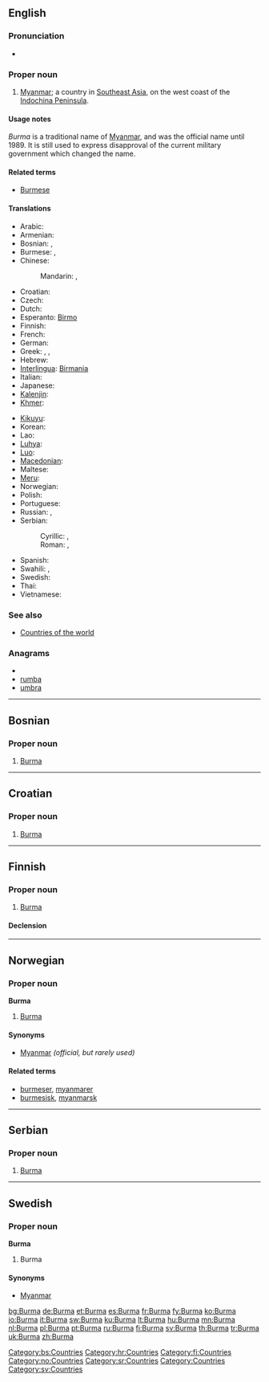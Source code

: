 {{also|burma}}
==English==
{{wikipedia}}

===Pronunciation===
* {{rhymes|ɜː(r)mə}}

===Proper noun===
{{en-proper noun}}

# [[Myanmar]]; a country in [[Southeast Asia]], on the west coast of the [[w:Indochina Peninsula|Indochina Peninsula]].

====Usage notes====
''Burma'' is a traditional name of [[Myanmar]], and was the official name until 1989.  It is still used to express disapproval of the current military government which changed the name.

====Related terms====
* [[Burmese]]

====Translations====
{{trans-top|Southeast Asian country}}
* Arabic: {{t|ar|بورما|f|tr=buurma}}
* Armenian: {{t-|hy|Բիրմա|tr=Birma}}
* Bosnian: {{t-|bs|Mijanmar|m}}, {{t-|bs|Burma|f}}
* Burmese: {{t-|my|ဗမာ|tr=băma|sc=Mymr|xs=Burmese}}, {{t-|my|မြန်မာ|tr=myanma|sc=Mymr|xs=Burmese}}
* Chinese:
*: Mandarin: {{t-|cmn|緬甸|sc=Hani}},  {{t-|cmn|缅甸|tr=Miǎndiàn|sc=Hani}}
* Croatian: {{t-|hr|Burma|f}}
* Czech: {{t+|cs|Barma|f}}
* Dutch: {{t+|nl|Birma}}
* Esperanto: [[Birmo]]
* Finnish: {{t+|fi|Burma}}
* French: {{t+|fr|Birmanie}}
* German: {{t+|de|Birma}}
* Greek: {{t-|el|Βιρμανία|f|tr=virmanía}}, {{t-|el|Μυανμάρ|n|tr=mianmár}}, {{t-|el|Μπούρμα|f|tr=búrma}}
* Hebrew: {{t|he|בורמה|f|tr=burma}}
* [[Interlingua]]: [[Birmania]]
* Italian: {{t+|it|Birmania}}
* Japanese: {{t-|ja|ビルマ|tr=Biruma}}
* [[Kalenjin]]: {{tø|kln|Bama}}
* [[Khmer]]: {{t-|km|ប្រទេសភូមា|tr=bprədtēh pūmīə|sc=Khmr|xs=Khmer}}
{{trans-mid}}
* [[Kikuyu]]: {{tø|ki|Bama}}
* Korean: {{t+|ko|미얀마|tr=Miyanma|sc=Hang}}
* Lao: {{t-|lo|ພະມ້າ|tr=pha'-maa|sc=Laoo|xs=Lao}}
* [[Luhya]]: {{tø|luy|Bama}}
* [[Luo]]: {{tø|luo|Bama}}
* [[Macedonian]]: {{t-|mk|Бурма|f|tr=Búrma}}
* Maltese: {{t-|mt|Burma|xs=Maltese}}
* [[Meru]]: {{tø|mer|Bama}}
* Norwegian: {{t-|no|Burma}}
* Polish: {{t+|pl|Birma|f}}
* Portuguese: {{t+|pt|Birmânia|f}}
* Russian: {{t|ru|Бирма|f|tr=Bírma}},  {{t-|ru|Мьянма|f|tr=M'jánma}}
* Serbian:
*: Cyrillic: {{t-|sr|Мијанмар|m|sc=Cyrl}}, {{t-|sr|Бурма|f|sc=Cyrl}}
*: Roman: {{t-|sr|Mijanmar|m}}, {{t-|sr|Burma|f}}
* Spanish: {{t+|es|Birmania|f}}
* Swahili: {{t+|sw|Bama|xs=Swahili}},  {{t|sw|Myama|xs=Swahili}}
* Swedish: {{t+|sv|Burma}}
* Thai: {{t+|th|พม่า|tr=pámâa}}
* Vietnamese: {{t|vi|Myanma|xs=Vietnamese}}
{{trans-bottom}}

===See also===
* [[Appendix:Countries of the world|Countries of the world]]

===Anagrams===
* {{alphagram|abmru}}
* [[rumba#English|rumba]]
* [[umbra#English|umbra]]


----

==Bosnian==

===Proper noun===
{{infl|bs|proper noun|g=f}}

# [[#English|Burma]]

[[Category:bs:Countries]]

----

==Croatian==

===Proper noun===
{{infl|hr|proper noun|g=f}}

# [[#English|Burma]]

[[Category:hr:Countries]]

----

==Finnish==
{{wikipedia|lang=fi}}

===Proper noun===
{{infl|fi|proper noun}}

# [[#English|Burma]]

====Declension====
{{fi-decl-koira|Burm|np=1}}

[[Category:fi:Countries]]

----

==Norwegian==

===Proper noun===
'''Burma'''

# [[#English|Burma]]

====Synonyms====
* [[Myanmar]] ''(official, but rarely used)''

====Related terms====
* [[burmeser]], [[myanmarer]]
* [[burmesisk]], [[myanmarsk]]

[[Category:no:Countries]]

----

==Serbian==

===Proper noun===
{{infl|sr|proper noun|g=f|Cyrillic spelling|Бурма}}

# [[#English|Burma]]

[[Category:sr:Countries]]

----

==Swedish==

===Proper noun===
'''Burma'''

# Burma

====Synonyms====
* [[Myanmar]]

[[Category:Countries]]
[[Category:sv:Countries]]

[[bg:Burma]]
[[de:Burma]]
[[et:Burma]]
[[es:Burma]]
[[fr:Burma]]
[[fy:Burma]]
[[ko:Burma]]
[[io:Burma]]
[[it:Burma]]
[[sw:Burma]]
[[ku:Burma]]
[[lt:Burma]]
[[hu:Burma]]
[[mn:Burma]]
[[nl:Burma]]
[[pl:Burma]]
[[pt:Burma]]
[[ru:Burma]]
[[fi:Burma]]
[[sv:Burma]]
[[th:Burma]]
[[tr:Burma]]
[[uk:Burma]]
[[zh:Burma]]